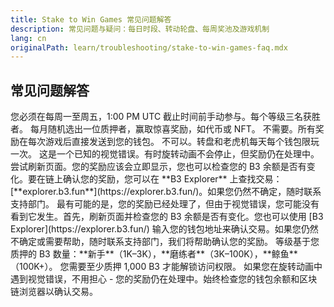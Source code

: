 ```yaml
---
title: Stake to Win Games 常见问题解答
description: 常见问题与疑问：每日时段、转动轮盘、每周奖池及游戏机制
lang: cn
originalPath: learn/troubleshooting/stake-to-win-games-faq.mdx
---
```

## 常见问题解答

<AccordionGroup>
<Accordion title="每周奖池是如何运作的？">
您必须在每周一至周五，1:00 PM UTC 截止时间前手动参与。每个等级三名获胜者。
</Accordion>

<Accordion title="什么是月度超级奖？">
每月随机选出一位质押者，赢取惊喜奖励，如代币或 NFT。
</Accordion>

<Accordion title="我需要领取转盘或老虎机奖励吗？">
不需要。所有奖励在每次游戏后直接发送到您的钱包。
</Accordion>

<Accordion title="我可以每天玩多次吗？">
不可以。转盘和老虎机每天每个钱包限玩一次。
</Accordion>

<Accordion title="转盘或老虎机不停旋转。这是怎么回事？">
这是一个已知的视觉错误。有时旋转动画不会停止，但奖励仍在处理中。尝试刷新页面。您的奖励应该会立即显示，您也可以检查您的 B3 余额是否有变化。要在链上确认您的奖励，您可以在 **B3 Explorer** 上查找交易：[**explorer.b3.fun**](https://explorer.b3.fun/)。如果您仍然不确定，随时联系支持部门。
</Accordion>

<Accordion title="我没有收到转盘或玩老虎机的奖励。我该怎么办？">
最有可能的是，您的奖励已经处理了，但由于视觉错误，您可能没有看到它发生。首先，刷新页面并检查您的 B3 余额是否有变化。您也可以使用 [B3 Explorer](https://explorer.b3.fun/) 输入您的钱包地址来确认交易。如果您仍然不确定或需要帮助，随时联系支持部门，我们将帮助确认您的奖励。
</Accordion>

<Accordion title="什么是 Stake to Win 等级？">
等级基于您质押的 B3 数量：**新手**（1K–3K），**磨练者**（3K–100K），**鲸鱼**（100K+）。
</Accordion>

<Accordion title="为什么我无法访问 Stake to Win 游戏？">
您需要至少质押 1,000 B3 才能解锁访问权限。
</Accordion>
</AccordionGroup>

<Warning>
如果您在旋转动画中遇到视觉错误，不用担心 - 您的奖励仍在处理中。始终检查您的钱包余额和区块链浏览器以确认交易。
</Warning>
